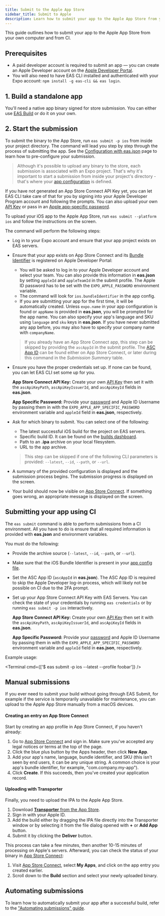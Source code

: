 ```yaml
---
title: Submit to the Apple App Store
sidebar_title: Submit to Apple
description: Learn how to submit your app to the Apple App Store from your computer and CI.
---
```



This guide outlines how to submit your app to the Apple App Store from your own computer and from CI.

## Prerequisites

- A paid developer account is required to submit an app &mdash; you can create an Apple Developer account on the [Apple Developer Portal](https://developer.apple.com/account/).
- You will also need to have EAS CLI installed and authenticated with your Expo account: `npm install -g eas-cli && eas login`.

## 1. Build a standalone app

You'll need a native app binary signed for store submission. You can either use [EAS Build](/build/introduction.mdx) or do it on your own.

## 2. Start the submission

To submit the binary to the App Store, run `eas submit -p ios` from inside your project directory. The command will lead you step by step through the process of submitting the app. See the [Configuration with eas.json](./eas-json.mdx) page to learn how to pre-configure your submission.

> Although it's possible to upload any binary to the store, each submission is associated with an Expo project. That's why it's important to start a submission from inside your project's directory - that's where your [app configuration](../workflow/configuration.mdx) is defined.

If you have not generated an App Store Connect API Key yet, you can let EAS CLI take care of that for you by signing into your Apple Developer Program account and following the prompts. You can also upload your own [API Key](https://expo.fyi/creating-asc-api-key) or pass in an [Apple app-specific password](https://expo.fyi/apple-app-specific-password).

To upload your iOS app to the Apple App Store, run `eas submit --platform ios` and follow the instructions on the screen.

The command will perform the following steps:

- Log in to your Expo account and ensure that your app project exists on EAS servers.
- Ensure that your app exists on App Store Connect and its [Bundle Identifier](https://expo.fyi/bundle-identifier) is registered on Apple Developer Portal:

  - You will be asked to log in to your Apple Developer account and select your team. You can also provide this information in **eas.json** by setting `appleId` and `appleTeamId` in the submit profile. The Apple ID password has to be set with the `EXPO_APPLE_PASSWORD` environment variable.
  - The command will look for `ios.bundleIdentifier` in the app config.
  - If you are submitting your app for the first time, it will be automatically created.
    Unless `expo.name` in your app configuration is found or `appName` is provided in **eas.json**, you will be prompted for the app name.
    You can also specify your app's language and SKU using `language` and `sku` keys in **eas.json**. If you have never submitted any app before, you may also have to specify your company name with `companyName`.

  > If you already have an App Store Connect app, this step can be skipped by providing the `ascAppId` in the submit profile. The [ASC App ID](https://expo.fyi/asc-app-id) can be found either on App Store Connect, or later during this command in the _Submission Summary_ table.

- Ensure you have the proper credentials set up. If none can be found, you can let EAS CLI set some up for you.

  <Collapsible summary="Do you want to use your own credentials?">

  **App Store Connect API Key:** Create your own [API Key](https://expo.fyi/creating-asc-api-key) then set it with the `ascApiKeyPath`, `ascApiKeyIssuerId`, and `ascApiKeyId` fields in **eas.json**.

  **App Specific Password:** Provide your [password](https://expo.fyi/apple-app-specific-password) and Apple ID Username by passing them in with the `EXPO_APPLE_APP_SPECIFIC_PASSWORD` environment variable and `appleId` field in **eas.json**, respectively.

  </Collapsible>

- Ask for which binary to submit. You can select one of the following:

  - The latest successful iOS build for the project on EAS servers.
  - Specific build ID. It can be found on the [builds dashboard](https://expo.dev/builds).
  - Path to an **.ipa** archive on your local filesystem.
  - URL to the app archive.

  > This step can be skipped if one of the following CLI parameters is provided: `--latest`, `--id`, `--path`, or `--url`.

- A summary of the provided configuration is displayed and the submission process begins. The submission progress is displayed on the screen.
- Your build should now be visible on [App Store Connect](https://appstoreconnect.apple.com). If something goes wrong, an appropriate message is displayed on the screen.

## Submitting your app using CI

The `eas submit` command is able to perform submissions from a CI environment. All you have to do is ensure that all required information is provided with **eas.json** and environment variables.

You must do the following:

- Provide the archive source (`--latest`, `--id`, `--path`, or `--url`).
- Make sure that the iOS Bundle Identifier is present in your [app config file](/workflow/configuration.mdx).
- Set the ASC App ID (`ascAppId` in **eas.json**). The ASC App ID is required to skip the Apple Developer log-in process, which will likely not be possible on CI due to the 2FA prompt.
- Set up your App Store Connect API Key with EAS Servers. You can check the state of your credentials by running `eas credentials` or by running `eas submit -p ios` interactively.

  <Collapsible summary="Do you want to use your own credentials?">

  **App Store Connect API Key:** Create your own [API Key](https://expo.fyi/creating-asc-api-key) then set it with the `ascApiKeyPath`, `ascApiKeyIssuerId`, and `ascApiKeyId` fields in **eas.json**.

  **App Specific Password:** Provide your [password](https://expo.fyi/apple-app-specific-password) and Apple ID Username by passing them in with the `EXPO_APPLE_APP_SPECIFIC_PASSWORD` environment variable and `appleId` field in **eas.json**, respectively.

  </Collapsible>

Example usage:

<Terminal cmd={['$ eas submit -p ios --latest --profile foobar']} />

## Manual submissions

If you ever need to submit your build without going through EAS Submit, for example if the service is temporarily unavailable for maintenance, you can upload to the Apple App Store manually from a macOS devices.

<Collapsible summary="How to upload to the Apple App Store manually from a macOS device">

#### Creating an entry on App Store Connect

Start by creating an app profile in App Store Connect, if you haven't already:

1. Go to [App Store Connect][asc] and sign in. Make sure you've accepted any legal notices or terms at the top of the page.
2. Click the blue plus button by the Apps header, then click **New App**.
3. Add your app's name, language, bundle identifier, and SKU (this isn't seen by end users, it can be any unique string. A common choice is your app's bundle identifier, for example, "com.company.my-app").
4. Click **Create**. If this succeeds, then you've created your application record.

#### Uploading with Transporter

Finally, you need to upload the IPA to the Apple App Store.

1. Download [**Transporter** from the App Store](https://apps.apple.com/app/transporter/id1450874784).
2. Sign in with your Apple ID.
3. Add the build either by dragging the IPA file directly into the Transporter window or by selecting it from the file dialog opened with **+** or **Add App** button.
4. Submit it by clicking the **Deliver** button.

This process can take a few minutes, then another 10-15 minutes of processing on Apple's servers. Afterward, you can check the status of your binary in [App Store Connect][asc]:

1. Visit [App Store Connect][asc], select **My Apps**, and click on the app entry you created earlier.
2. Scroll down to the **Build** section and select your newly uploaded binary.

</Collapsible>

## Automating submissions

To learn how to automatically submit your app after a successful build, refer to the ["Automating submissions" guide](/build/automate-submissions).

[asc]: https://appstoreconnect.apple.com/apps
